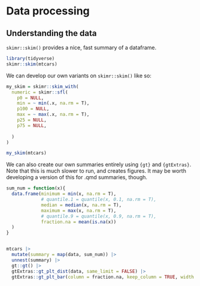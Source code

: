 # Data processing

## Understanding the data

`skimr::skim()` provides a nice, fast summary of a dataframe. 

```r
library(tidyverse)
skimr::skim(mtcars)
```

We can develop our own variants on `skimr::skim()` like so:

```r
my_skim = skimr::skim_with(
  numeric = skimr::sfl(
    p0 = NULL,
    min = ~ min(.x, na.rm = T),
    p100 = NULL,
    max = ~ max(.x, na.rm = T),
    p25 = NULL,
    p75 = NULL,
    
  )
)

my_skim(mtcars)
```

We can also create our own summaries entirely using `{gt}` and `{gtExtras}`. Note that this is much slower to run, and creates figures. It may be worth developing a version of this for .qmd summaries, though.

```r
sum_num = function(x){
  data.frame(minimum = min(x, na.rm = T),
             # quantile.1 = quantile(x, 0.1, na.rm = T),
             median = median(x, na.rm = T),
             maximum = max(x, na.rm = T),
             # quantile.9 = quantile(x, 0.9, na.rm = T),
             fraction.na = mean(is.na(x))
  )
}


mtcars |> 
  mutate(summary = map(data, sum_num)) |> 
  unnest(summary) |> 
  gt::gt() |> 
  gtExtras::gt_plt_dist(data, same_limit = FALSE) |> 
  gtExtras::gt_plt_bar(column = fraction.na, keep_column = TRUE, width = 35)

```

